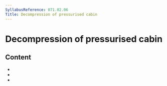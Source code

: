 ```yaml
---
SyllabusReference: 071.02.06
Title: Decompression of pressurised cabin
---
```


# Decompression of pressurised cabin

## Content

- <Link href="071.02.06.01" />
- <Link href="071.02.06.02" />
- <Link href="071.02.06.03" />
